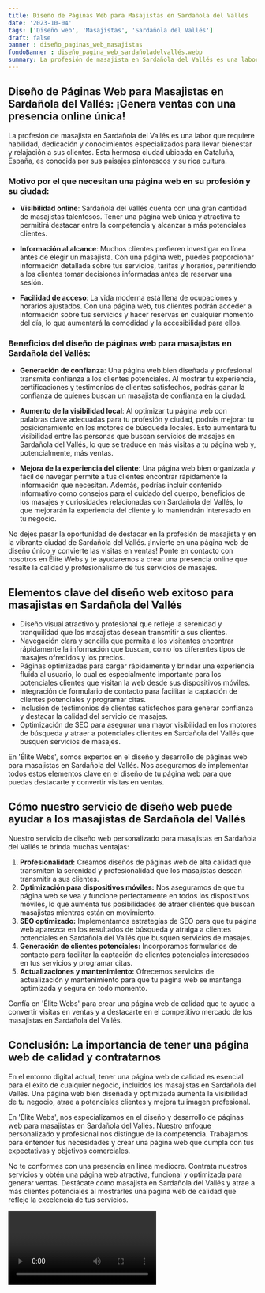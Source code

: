 ```yaml
---
title: Diseño de Páginas Web para Masajistas en Sardañola del Vallés
date: '2023-10-04'
tags: ['Diseño web', 'Masajistas', 'Sardañola del Vallés']
draft: false
banner : diseño_paginas_web_masajistas
fondoBanner : diseño_pagina_web_sardañoladelvallés.webp
summary: La profesión de masajista en Sardañola del Vallés es una labor que requiere habilidad, dedicación y conocimientos especializados para llevar bienestar y relajación a sus clientes. Esta hermosa ciudad ubicada en Cataluña, España, es conocida por sus paisajes pintorescos y su rica cultura.
---
```


## Diseño de Páginas Web para Masajistas en Sardañola del Vallés: ¡Genera ventas con una presencia online única!

La profesión de masajista en Sardañola del Vallés es una labor que requiere habilidad, dedicación y conocimientos especializados para llevar bienestar y relajación a sus clientes. Esta hermosa ciudad ubicada en Cataluña, España, es conocida por sus paisajes pintorescos y su rica cultura.

### Motivo por el que necesitan una página web en su profesión y su ciudad:

- **Visibilidad online**: Sardañola del Vallés cuenta con una gran cantidad de masajistas talentosos. Tener una página web única y atractiva te permitirá destacar entre la competencia y alcanzar a más potenciales clientes.

- **Información al alcance**: Muchos clientes prefieren investigar en línea antes de elegir un masajista. Con una página web, puedes proporcionar información detallada sobre tus servicios, tarifas y horarios, permitiendo a los clientes tomar decisiones informadas antes de reservar una sesión.

- **Facilidad de acceso**: La vida moderna está llena de ocupaciones y horarios ajustados. Con una página web, tus clientes podrán acceder a información sobre tus servicios y hacer reservas en cualquier momento del día, lo que aumentará la comodidad y la accesibilidad para ellos.

### Beneficios del diseño de páginas web para masajistas en Sardañola del Vallés:

- **Generación de confianza**: Una página web bien diseñada y profesional transmite confianza a los clientes potenciales. Al mostrar tu experiencia, certificaciones y testimonios de clientes satisfechos, podrás ganar la confianza de quienes buscan un masajista de confianza en la ciudad.

- **Aumento de la visibilidad local**: Al optimizar tu página web con palabras clave adecuadas para tu profesión y ciudad, podrás mejorar tu posicionamiento en los motores de búsqueda locales. Esto aumentará tu visibilidad entre las personas que buscan servicios de masajes en Sardañola del Vallés, lo que se traduce en más visitas a tu página web y, potencialmente, más ventas.

- **Mejora de la experiencia del cliente**: Una página web bien organizada y fácil de navegar permite a tus clientes encontrar rápidamente la información que necesitan. Además, podrías incluir contenido informativo como consejos para el cuidado del cuerpo, beneficios de los masajes y curiosidades relacionadas con Sardañola del Vallés, lo que mejorarán la experiencia del cliente y lo mantendrán interesado en tu negocio.

No dejes pasar la oportunidad de destacar en la profesión de masajista y en la vibrante ciudad de Sardañola del Vallés. ¡Invierte en una página web de diseño único y convierte las visitas en ventas! Ponte en contacto con nosotros en Élite Webs y te ayudaremos a crear una presencia online que resalte la calidad y profesionalismo de tus servicios de masajes.

<GifSeo />

<Cta />

## Elementos clave del diseño web exitoso para masajistas en Sardañola del Vallés

- Diseño visual atractivo y profesional que refleje la serenidad y tranquilidad que los masajistas desean transmitir a sus clientes.
- Navegación clara y sencilla que permita a los visitantes encontrar rápidamente la información que buscan, como los diferentes tipos de masajes ofrecidos y los precios.
- Páginas optimizadas para cargar rápidamente y brindar una experiencia fluida al usuario, lo cual es especialmente importante para los potenciales clientes que visitan la web desde sus dispositivos móviles.
- Integración de formulario de contacto para facilitar la captación de clientes potenciales y programar citas.
- Inclusión de testimonios de clientes satisfechos para generar confianza y destacar la calidad del servicio de masajes.
- Optimización de SEO para asegurar una mayor visibilidad en los motores de búsqueda y atraer a potenciales clientes en Sardañola del Vallés que busquen servicios de masajes.

En 'Élite Webs', somos expertos en el diseño y desarrollo de páginas web para masajistas en Sardañola del Vallés. Nos aseguramos de implementar todos estos elementos clave en el diseño de tu página web para que puedas destacarte y convertir visitas en ventas.

## Cómo nuestro servicio de diseño web puede ayudar a los masajistas de Sardañola del Vallés

Nuestro servicio de diseño web personalizado para masajistas en Sardañola del Vallés te brinda muchas ventajas:

1. **Profesionalidad:** Creamos diseños de páginas web de alta calidad que transmiten la serenidad y profesionalidad que los masajistas desean transmitir a sus clientes.
2. **Optimización para dispositivos móviles:** Nos aseguramos de que tu página web se vea y funcione perfectamente en todos los dispositivos móviles, lo que aumenta tus posibilidades de atraer clientes que buscan masajistas mientras están en movimiento.
3. **SEO optimizado:** Implementamos estrategias de SEO para que tu página web aparezca en los resultados de búsqueda y atraiga a clientes potenciales en Sardañola del Vallés que busquen servicios de masajes.
4. **Generación de clientes potenciales:** Incorporamos formularios de contacto para facilitar la captación de clientes potenciales interesados en tus servicios y programar citas.
5. **Actualizaciones y mantenimiento:** Ofrecemos servicios de actualización y mantenimiento para que tu página web se mantenga optimizada y segura en todo momento.

Confía en 'Élite Webs' para crear una página web de calidad que te ayude a convertir visitas en ventas y a destacarte en el competitivo mercado de los masajistas en Sardañola del Vallés.

## Conclusión: La importancia de tener una página web de calidad y contratarnos

En el entorno digital actual, tener una página web de calidad es esencial para el éxito de cualquier negocio, incluidos los masajistas en Sardañola del Vallés. Una página web bien diseñada y optimizada aumenta la visibilidad de tu negocio, atrae a potenciales clientes y mejora tu imagen profesional.

En 'Élite Webs', nos especializamos en el diseño y desarrollo de páginas web para masajistas en Sardañola del Vallés. Nuestro enfoque personalizado y profesional nos distingue de la competencia. Trabajamos para entender tus necesidades y crear una página web que cumpla con tus expectativas y objetivos comerciales.

No te conformes con una presencia en línea mediocre. Contrata nuestros servicios y obtén una página web atractiva, funcional y optimizada para generar ventas. Destácate como masajista en Sardañola del Vallés y atrae a más clientes potenciales al mostrarles una página web de calidad que refleje la excelencia de tus servicios.

<Video />

<CtaBot job='Masajistas' city='Sardañola del Vallés'/>

<Gmaps query='Sardañola del Vallés+españa+maps' />